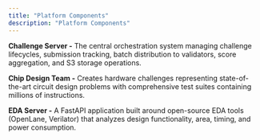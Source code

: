 ```yaml
---
title: "Platform Components"
description: "Platform Components"
---
```


**Challenge Server -** The central orchestration system managing challenge lifecycles, submission tracking, batch distribution to validators, score aggregation, and S3 storage operations.

**Chip Design Team -** Creates hardware challenges representing state-of-the-art circuit design problems with comprehensive test suites containing millions of instructions.

**EDA Server -** A FastAPI application built around open-source EDA tools (OpenLane, Verilator) that analyzes design functionality, area, timing, and power consumption.